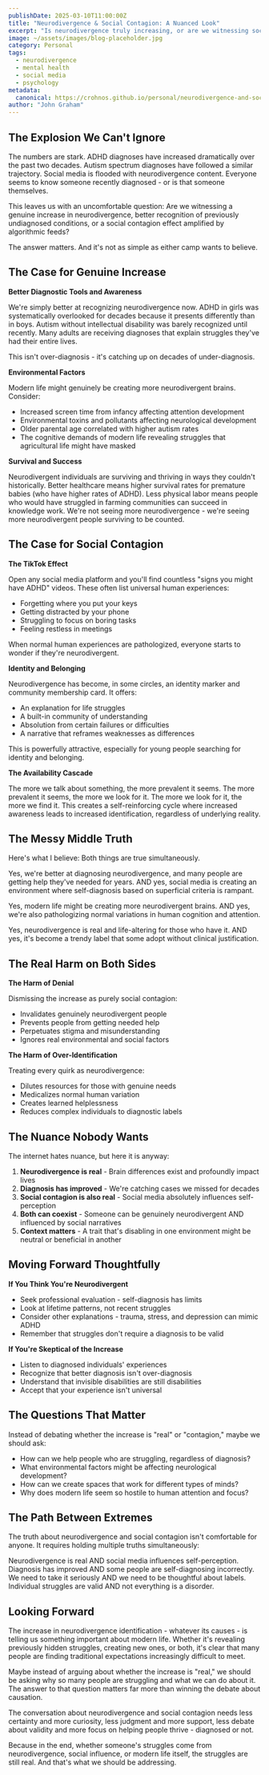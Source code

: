 ```yaml
---
publishDate: 2025-03-10T11:00:00Z
title: "Neurodivergence & Social Contagion: A Nuanced Look"
excerpt: "Is neurodivergence truly increasing, or are we witnessing social media-driven self-diagnosis? The answer is more complex than either side wants to admit."
image: ~/assets/images/blog-placeholder.jpg
category: Personal
tags:
  - neurodivergence
  - mental health
  - social media
  - psychology
metadata:
  canonical: https://crohnos.github.io/personal/neurodivergence-and-social-contagion
author: "John Graham"
---
```


## The Explosion We Can't Ignore

The numbers are stark. ADHD diagnoses have increased dramatically over the past two decades. Autism spectrum diagnoses have followed a similar trajectory. Social media is flooded with neurodivergence content. Everyone seems to know someone recently diagnosed - or is that someone themselves.

This leaves us with an uncomfortable question: Are we witnessing a genuine increase in neurodivergence, better recognition of previously undiagnosed conditions, or a social contagion effect amplified by algorithmic feeds?

The answer matters. And it's not as simple as either camp wants to believe.

## The Case for Genuine Increase

**Better Diagnostic Tools and Awareness**

We're simply better at recognizing neurodivergence now. ADHD in girls was systematically overlooked for decades because it presents differently than in boys. Autism without intellectual disability was barely recognized until recently. Many adults are receiving diagnoses that explain struggles they've had their entire lives.

This isn't over-diagnosis - it's catching up on decades of under-diagnosis.

**Environmental Factors**

Modern life might genuinely be creating more neurodivergent brains. Consider:
- Increased screen time from infancy affecting attention development
- Environmental toxins and pollutants affecting neurological development
- Older parental age correlated with higher autism rates
- The cognitive demands of modern life revealing struggles that agricultural life might have masked

**Survival and Success**

Neurodivergent individuals are surviving and thriving in ways they couldn't historically. Better healthcare means higher survival rates for premature babies (who have higher rates of ADHD). Less physical labor means people who would have struggled in farming communities can succeed in knowledge work. We're not seeing more neurodivergence - we're seeing more neurodivergent people surviving to be counted.

## The Case for Social Contagion

**The TikTok Effect**

Open any social media platform and you'll find countless "signs you might have ADHD" videos. These often list universal human experiences:
- Forgetting where you put your keys
- Getting distracted by your phone
- Struggling to focus on boring tasks
- Feeling restless in meetings

When normal human experiences are pathologized, everyone starts to wonder if they're neurodivergent.

**Identity and Belonging**

Neurodivergence has become, in some circles, an identity marker and community membership card. It offers:
- An explanation for life struggles
- A built-in community of understanding
- Absolution from certain failures or difficulties
- A narrative that reframes weaknesses as differences

This is powerfully attractive, especially for young people searching for identity and belonging.

**The Availability Cascade**

The more we talk about something, the more prevalent it seems. The more prevalent it seems, the more we look for it. The more we look for it, the more we find it. This creates a self-reinforcing cycle where increased awareness leads to increased identification, regardless of underlying reality.

## The Messy Middle Truth

Here's what I believe: Both things are true simultaneously.

Yes, we're better at diagnosing neurodivergence, and many people are getting help they've needed for years. AND yes, social media is creating an environment where self-diagnosis based on superficial criteria is rampant.

Yes, modern life might be creating more neurodivergent brains. AND yes, we're also pathologizing normal variations in human cognition and attention.

Yes, neurodivergence is real and life-altering for those who have it. AND yes, it's become a trendy label that some adopt without clinical justification.

## The Real Harm on Both Sides

**The Harm of Denial**

Dismissing the increase as purely social contagion:
- Invalidates genuinely neurodivergent people
- Prevents people from getting needed help
- Perpetuates stigma and misunderstanding
- Ignores real environmental and social factors

**The Harm of Over-Identification**

Treating every quirk as neurodivergence:
- Dilutes resources for those with genuine needs
- Medicalizes normal human variation
- Creates learned helplessness
- Reduces complex individuals to diagnostic labels

## The Nuance Nobody Wants

The internet hates nuance, but here it is anyway:

1. **Neurodivergence is real** - Brain differences exist and profoundly impact lives
2. **Diagnosis has improved** - We're catching cases we missed for decades
3. **Social contagion is also real** - Social media absolutely influences self-perception
4. **Both can coexist** - Someone can be genuinely neurodivergent AND influenced by social narratives
5. **Context matters** - A trait that's disabling in one environment might be neutral or beneficial in another

## Moving Forward Thoughtfully

**If You Think You're Neurodivergent**

- Seek professional evaluation - self-diagnosis has limits
- Look at lifetime patterns, not recent struggles
- Consider other explanations - trauma, stress, and depression can mimic ADHD
- Remember that struggles don't require a diagnosis to be valid

**If You're Skeptical of the Increase**

- Listen to diagnosed individuals' experiences
- Recognize that better diagnosis isn't over-diagnosis
- Understand that invisible disabilities are still disabilities
- Accept that your experience isn't universal

## The Questions That Matter

Instead of debating whether the increase is "real" or "contagion," maybe we should ask:

- How can we help people who are struggling, regardless of diagnosis?
- What environmental factors might be affecting neurological development?
- How can we create spaces that work for different types of minds?
- Why does modern life seem so hostile to human attention and focus?

## The Path Between Extremes

The truth about neurodivergence and social contagion isn't comfortable for anyone. It requires holding multiple truths simultaneously:

Neurodivergence is real AND social media influences self-perception.
Diagnosis has improved AND some people are self-diagnosing incorrectly.
We need to take it seriously AND we need to be thoughtful about labels.
Individual struggles are valid AND not everything is a disorder.

## Looking Forward

The increase in neurodivergence identification - whatever its causes - is telling us something important about modern life. Whether it's revealing previously hidden struggles, creating new ones, or both, it's clear that many people are finding traditional expectations increasingly difficult to meet.

Maybe instead of arguing about whether the increase is "real," we should be asking why so many people are struggling and what we can do about it. The answer to that question matters far more than winning the debate about causation.

The conversation about neurodivergence and social contagion needs less certainty and more curiosity, less judgment and more support, less debate about validity and more focus on helping people thrive - diagnosed or not.

Because in the end, whether someone's struggles come from neurodivergence, social influence, or modern life itself, the struggles are still real. And that's what we should be addressing.